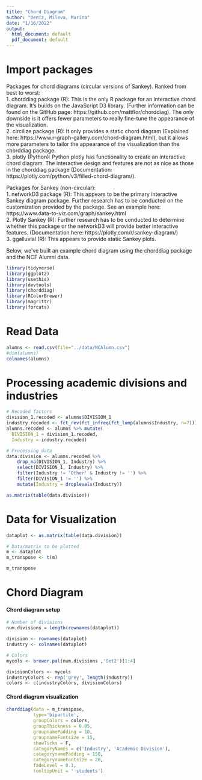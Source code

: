```yaml
---
title: "Chord Diagram"
author: "Deniz, Mileva, Marina"
date: "1/16/2022"
output:
  html_document: default
  pdf_document: default
---
```


# Import packages

Packages for chord diagrams (circular versions of Sankey). Ranked from best to worst:  
1. chorddiag package (R): This is the only R package for an interactive chord diagram. It's builds on the JavaScript D3 library. (Further information can be found on the GitHub page: https://github.com/mattflor/chorddiag). The only downside is it offers fewer parameters to really fine-tune the appearance of the visualization.  
2. circilize package (R): It only provides a static chord diagram (Explained here: https://www.r-graph-gallery.com/chord-diagram.html), but it allows more parameters to tailor the appearance of the visualization than the chorddiag package.  
3. plotly (Python): Python plotly has functionality to create an interactive chord diagram. The interactive design and features are not as nice as those in the chorddiag package (Documentation: https://plotly.com/python/v3/filled-chord-diagram/).  

Packages for Sankey (non-circular):  
1. networkD3 package (R): This appears to be the primary interactive Sankey diagram package. Further research has to be conducted on the customization provided by the package. See an example here: https://www.data-to-viz.com/graph/sankey.html  
2. Plotly Sankey (R): Further research has to be conducted to determine whether this package or the networkD3 will provide better interactive features. (Documentation here: https://plotly.com/r/sankey-diagram/)   
3. ggalluvial (R): This appears to provide static Sankey plots.  

Below, we've built an example chord diagram using the chorddiag package and the NCF Alumni data.

```r
library(tidyverse)
library(ggplot2)
library(usethis)
library(devtools)
library(chorddiag)
library(RColorBrewer)
library(magrittr)
library(forcats)
```

# Read Data
```r
alumns <- read.csv(file="../data/NCAlumn.csv")
#dim(alumns)
colnames(alumns)
```

# Processing academic divisions and industries
```r
# Recoded factors
division_1.recoded <- alumns$DIVISION_1
industry.recoded <- fct_rev(fct_infreq(fct_lump(alumns$Industry, n=7)))
alumns.recoded <- alumns %>% mutate(
  DIVISION_1 = division_1.recoded,
  Industry = industry.recoded)

# Processing data 
data.division <- alumns.recoded %>%
    drop_na(DIVISION_1, Industry) %>%
    select(DIVISION_1, Industry) %>% 
    filter(Industry != 'Other' & Industry != '') %>%
    filter(DIVISION_1 != '') %>%
    mutate(Industry = droplevels(Industry))

as.matrix(table(data.division))
```

# Data for Visualization
```r
dataplot <- as.matrix(table(data.division))

# Data/matrix to be plotted
m <- dataplot
m_transpose <- t(m)

m_transpose
```

# Chord Diagram

#### Chord diagram setup
```r
# Number of divisions
num.divisions = length(rownames(dataplot))

division <- rownames(dataplot)
industry <- colnames(dataplot)

# Colors
mycols <- brewer.pal(num.divisions ,'Set2')[1:4]

divisionColors <- mycols
industryColors <- rep('grey', length(industry))
colors <- c(industryColors, divisionColors)
```

#### Chord diagram visualization
```r
chorddiag(data = m_transpose, 
          type='bipartite',
          groupColors = colors, 
          groupThickness = 0.05,
          groupnamePadding = 10,
          groupnameFontsize = 15,
          showTicks = F, 
          categoryNames = c('Industry', 'Academic Division'), 
          categorynamePadding = 150, 
          categorynameFontsize = 20, 
          fadeLevel = 0.1, 
          tooltipUnit = ' students')
```

